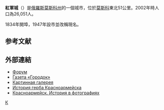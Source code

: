 {{Infobox Russian town}}
'''紅軍城'''（{{lang-ru|Красноарме́йск}}）是[[俄羅斯|俄羅斯]][[莫斯科州|莫斯科州]]的一個城市，位於[[莫斯科|莫斯科]]東北51公里。2002年時人口為26,051人。

1834年開埠，1947年設市並改稱現名。

==参考文献==
{{reflist}}

==外部連結==
* [http://portal.krasno.ru/ Форум] {{Wayback|url=http://portal.krasno.ru/ |date=20210116142533 }} {{ru}}
* [https://web.archive.org/web/20110118022300/http://gorodok.krasno.ru/ Газета «Городок»] {{ru}}
* [http://artgallery.krasno.ru/ Картинная галерея] {{Wayback|url=http://artgallery.krasno.ru/ |date=20200215235610 }} {{ru}}
* [http://heraldicum.ru/russia/subjects/towns/krasnarm.htm История герба Красноармейска] {{Wayback|url=http://heraldicum.ru/russia/subjects/towns/krasnarm.htm |date=20190916193300 }} {{ru}}
* [http://hf.krasno.ru Красноармейск. История в фотографиях] {{Wayback|url=http://hf.krasno.ru/ |date=20150719035654 }} {{ru}}

{{Cities and towns in Moscow Oblast}}

[[Category:莫斯科州城市|К]]